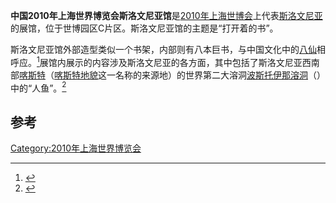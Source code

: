 {{Infobox building
| building_name       = 2010年上海世博会斯洛文尼亚馆
| native_building_name= 
| former_names        =
| alternate_names     =
| image               = 世博斯洛伐尼亞館.jpg
| caption             = 
| map_type            = 
| altitude            = 
| building_type       = 
| architectural_style = 
| structural_system   = 
| cost                = 
| ren_cost            =
| location            = [[上海|上海]]世博园区C片区
| address             = 
| client              = 
| owner               = 
| current_tenants     = 
| landlord            = 
| coordinates         = 
| start_date          = 
| completion_date     = 
| inauguration_date   =
| renovation_date     = 
| demolition_date     = 
| destruction_date    = 
| height              = 
| diameter            = 
| other_dimensions    = 
| floor_count         = 
| floor_area          = 
| main_contractor     = 
| architect           = 
| architecture_firm   = 
| structural_engineer = 
| services_engineer   = 
| civil_engineer      = 
| other_designers     = 
| quantity_surveyor   = 
| awards              = 
| ren_architect       =
| ren_firm            =
| ren_str_engineer    = 
| ren_serv_engineer   = 
| ren_civ_engineer    = 
| ren_oth_designers   = 
| ren_qty_surveyor    = 
| ren_awards          = 
| references          = 
}}

'''中国2010年上海世界博览会斯洛文尼亚馆'''是[[2010年上海世博会|2010年上海世博会]]上代表[[斯洛文尼亚|斯洛文尼亚]]的展馆，位于世博园区C片区。斯洛文尼亚馆的主题是“打开着的书”。

斯洛文尼亚馆外部造型类似一个书架，内部则有八本巨书，与中国文化中的[[八仙|八仙]]相呼应。<ref>{{cite web|url=http://www.expo2010.cn/c/gj_tpl_2135.htm|title=斯洛文尼亚馆|publisher=上海世博会官网|deadurl=yes|archiveurl=https://web.archive.org/web/20100420185039/http://www.expo2010.cn/c/gj_tpl_2135.htm|archivedate=2010-04-20|accessdate=2010-05-01}}</ref>展馆内展示的内容涉及斯洛文尼亚的各方面，其中包括了斯洛文尼亚西南部[[喀斯特|喀斯特]]（[[喀斯特地貌|喀斯特地貌]]这一名称的来源地）的世界第二大溶洞[[波斯托伊那溶洞|波斯托伊那溶洞]]（{{lang|en|Postojna Cave}}）中的“人鱼”。<ref>{{cite web|url=http://news.xinmin.cn/rollnews/2010/05/01/4693751.html|title=走进斯洛文尼亚馆 半透明"人鱼"夺人眼球|publisher=新民网|accessdate=2010-05-01|archive-date=2016-03-04|archive-url=https://web.archive.org/web/20160304194211/http://news.xinmin.cn/rollnews/2010/05/01/4693751.html|dead-url=no}}</ref>

==参考==
{{reflist}}

{{Chinese building-stub}}
{{2010年上海世博会展馆}}
[[Category:2010年上海世界博览会|Category:2010年上海世界博览会]]